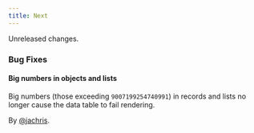 ```yaml
---
title: Next
---
```


Unreleased changes.

### Bug Fixes

#### Big numbers in objects and lists

Big numbers (those exceeding `9007199254740991`) in records and lists no longer
cause the data table to fail rendering.

By [@jachris](https://github.com/jachris).
